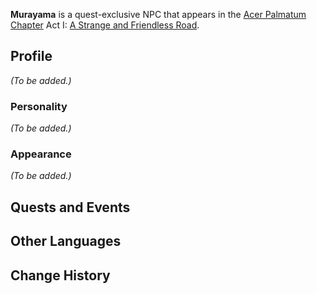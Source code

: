 {{Meta
<!-- Remove this template after adding the missing info -->
|missing_NPC_profile  = yes
}}
{{Character Infobox
|type             = Quest NPC
|image            = Enemy Kairagi Dancing Thunder.png
|region           = Inazuma
}}
'''Murayama''' is a quest-exclusive NPC that appears in the [[Acer Palmatum Chapter]] Act I: [[A Strange and Friendless Road]].

==Profile==
<!-- Detailed story/lore information goes here. -->
''(To be added.)''

===Personality===
''(To be added.)''

===Appearance===
<!-- Keep appearance section short and concise. Limit to 2 paragraphs with 3-4 sentences each. -->
''(To be added.)''

==Quests and Events==
{{Quests and Events}}

==Other Languages==
{{Other Languages
|default_hidden = 1
|en      = Murayama
|zhs     = 村山
|zhs_rm  = Cūnshān
|zht     = 村山
|zht_rm  = Cūnshān
|ja      = 村山
|ja_rm   = Murayama
|ko      = 무라야마
|ko_rm   = Murayama
|es      = Murayama
|fr      = Murayama
|ru      = Мураяма
|th      = Murayama
|vi      = Murayama
|de      = Murayama
|id      = Murayama
|pt      = Murayama
|tr      = Murayama
|it      = Murayama
}}

==Change History==
{{Change History|2.8}}
<!--
==References==
{{Reflist}}
-->